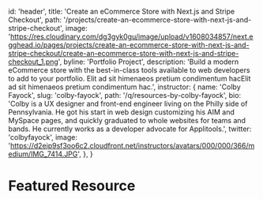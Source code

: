 
  id: 'header',
  title: 'Create an eCommerce Store with Next.js and Stripe Checkout',
  path: '/projects/create-an-ecommerce-store-with-next-js-and-stripe-checkout',
  image:
    'https://res.cloudinary.com/dg3gyk0gu/image/upload/v1608034857/next.egghead.io/pages/projects/create-an-ecommerce-store-with-next-js-and-stripe-checkout/create-an-ecommerce-store-with-next-js-and-stripe-checkout_1.png',
  byline: 'Portfolio Project',
  description:
    'Build a modern eCommerce store with the best-in-class tools available to web developers to add to your portfolio. Elit ad sit himenaeos pretium condimentum hacElit ad sit himenaeos pretium condimentum hac.',
  instructor: {
    name: 'Colby Fayock',
    slug: 'colby-fayock',
    path: '/q/resources-by-colby-fayock',
    bio:
      'Colby is a UX designer and front-end engineer living on the Philly side of Pennsylvania. He got his start in web design customizing his AIM and MySpace pages, and quickly graduated to whole websites for teams and bands. He currently works as a developer advocate for Applitools.',
    twitter: 'colbyfayock',
    image:
      'https://d2eip9sf3oo6c2.cloudfront.net/instructors/avatars/000/000/366/medium/IMG_7414.JPG',
  },
}

<Meta title="Components/Home/Jumbotron" />

# Featured Resource

<Canvas>
  <Story name="Default">
    <div className="bg-gray-50 p-5">
      <FeaturedResource resource={resource} />
    </div>
  </Story>
</Canvas>
